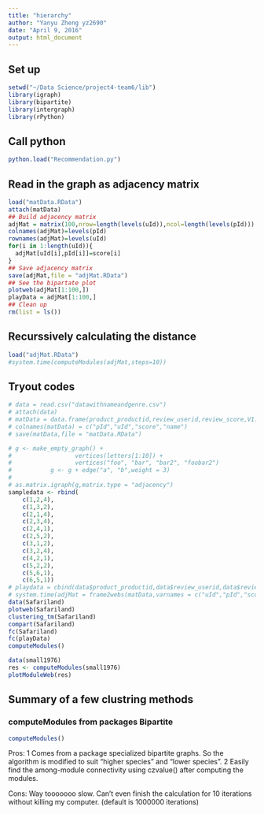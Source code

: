 ```yaml
---
title: "hierarchy"
author: "Yanyu Zheng yz2690"
date: "April 9, 2016"
output: html_document
---
```


## Set up
```r
setwd("~/Data Science/project4-team6/lib")
library(igraph)
library(bipartite)
library(intergraph)
library(rPython)
```

## Call python
```r
python.load("Recommendation.py")
```

## Read in the graph as adjacency matrix
```r
load("matData.RData")
attach(matData)
## Build adjacency matrix
adjMat = matrix(100,nrow=length(levels(uId)),ncol=length(levels(pId)))
colnames(adjMat)=levels(pId)
rownames(adjMat)=levels(uId)
for(i in 1:length(uId)){
  adjMat[uId[i],pId[i]]=score[i]
}
## Save adjacency matrix
save(adjMat,file = "adjMat.RData")
## See the bipartate plot
plotweb(adjMat[1:100,])
playData = adjMat[1:100,]
## Clean up
rm(list = ls())
```

## Recurssively calculating the distance 
```r
load("adjMat.RData")
#system.time(computeModules(adjMat,steps=10))
```

## Tryout codes
```r
# data = read.csv("datawithnameandgenre.csv")
# attach(data)
# matData = data.frame(product_productid,review_userid,review_score,V1.1)
# colnames(matData) = c("pId","uId","score","name")
# save(matData,file = "matData.RData")

# g <- make_empty_graph() +
#                  vertices(letters[1:10]) +
#                  vertices("foo", "bar", "bar2", "foobar2")
#           g <- g + edge("a", "b",weight = 3)
# 
# as.matrix.igraph(g,matrix.type = "adjacency")         
sampledata <- rbind(
    c(1,2,4),
    c(1,3,2),
    c(2,1,4),
    c(2,3,4),
    c(2,4,1),
    c(2,5,2),
    c(3,1,2),
    c(3,2,4),
    c(4,2,1),
    c(5,2,2),
    c(5,6,1),
    c(6,5,1))
# playdata = cbind(data$product_productid,data$review_userid,data$review_score)[1:500,]
# system.time(adjMat = frame2webs(matData,varnames = c("uId","pId","score")))
data(Safariland)
plotweb(Safariland)
clustering_tm(Safariland)
compart(Safariland)
fc(Safariland)
fc(playData)
computeModules()

data(small1976)
res <- computeModules(small1976)
plotModuleWeb(res)

```

## Summary of a few clustring methods

### computeModules from packages Bipartite
```r
computeModules()
```

Pros: 1 Comes from a package specialized bipartite graphs. So the algorithm is modified to suit "higher species" and "lower species".
      2 Easily find the among-module connectivity using czvalue() after computing the modules.
      
Cons: Way tooooooo slow. Can't even finish the calculation for 10 iterations without killing my computer. (default is 1000000 iterations)

